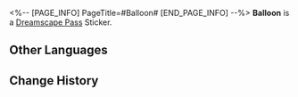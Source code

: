 <%-- [PAGE_INFO]
PageTitle=#Balloon#
[END_PAGE_INFO] --%>
{{Stub|Location information}}
{{Item Infobox
|id          = 223358
|image       = Dreamscape Pass Sticker Balloon.png
|type        = Dreamscape Pass Sticker
|type2       = A Certain Someone's Past Stickers
|invCategory = 
|rarity      = 4
|effect      = 
|description = Digital stickers that can be used to decorate the pages of the Dreamtour Handbook. They come in many different styles.
|source1     = [[Unlocked by Default]]
}}
{{Description|Poke this balloon, it will go "kaboom" and you will hear children's laughter.}}
'''Balloon''' is a [[Dreamscape Pass]] Sticker.

==Other Languages==
{{Other Languages
|en   = Balloon
|zhs  = 气球
|zht  = 氣球
|ja   = 風船
|ko   = 풍선
|es   = Globo
|fr   = Ballon
|ru   = Воздушный шар
|th   = ลูกโป่ง
|vi   = Bóng Bay
|de   = Luftballon
|id   = Balon
|pt   = Balão
}}

==Change History==
{{Change History|2.0}}